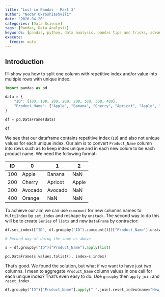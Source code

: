 ```yaml
---
title: "Lost in Pandas - Part 3"
author: "Nodar Okroshiashvili"
date: "2020-04-20"
categories: [Data Science]
tags: [Pandas, Data Analysis]
keywords: [pandas, python, data analysis, pandas tips and tricks, advance pandas, data transformation in pandas]
execute: 
  freeze: auto
---
```


## Introduction

I'll show you how to split one column with repetitive index and/or value into multiple rows with unique index.

```python

import pandas as pd

```

```python

data = {
    "ID": [100, 100, 200, 200, 200, 300, 300, 400],
    "Product_Name": ["Apple", "Banana", "Cherry", "Apricot", "Apple", "Avocado", "Avocado", "Orange"],
}

df = pd.DataFrame(data)

df

```

We see that our dataframe contains repetitive index (```ID```) and also not unique values for each unique index. Our aim is to convert ```Product_Name``` column into rows such as to keep index unique and in each new colum to be each product name. We need the following format:


|   ID  | 0 | 1 | 2 |
| --- | --- | --- | --- |
| 100 | Apple | Banana | NaN |
| 200 | Cherry | Apricot | Apple |
| 300 | Avocado | Avocado | NaN |
| 400 | Orange | NaN | NaN |


To achieve our aim we can use ```cumcount``` for new columns names to ```MultiIndex``` by ```set_index``` and reshape by ```unstack```. The second way to do this will be to create ```Series``` of ```lists``` and new ```DataFrame``` by contructor:

```python

df.set_index(["ID", df.groupby("ID").cumcount()])["Product_Name"].unstack()

```

```python

# Second way of doing the same as above

s = df.groupby("ID")["Product_Name"].apply(list)

pd.DataFrame(s.values.tolist(), index=s.index)

```

That's good. We found the solution, but what if we want to have just two columns. I mean to aggregate ```Product_Name``` column values in one cell for each unique index? That's even easy to do. Use ```groupby``` then ```apply``` ```join``` and ```reset_index```

```python

df.groupby("ID")["Product_Name"].apply(" ".join).reset_index(name="New_Product_Name")

```
